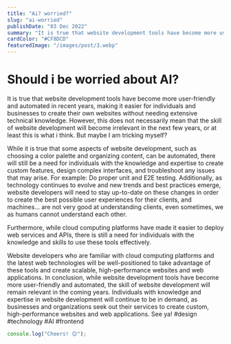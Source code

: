 ```yaml
---
title: "Ai? worried?"
slug: "ai-worried"
publishDate: "03 Dec 2022"
summary: "It is true that website development tools have become more user-friendly and automated in recent years, making it easier for individuals and businesses to create their own websites without needing extensive technical knowledge"
cardColor: "#CF8DCD"
featuredImage: "/images/post/3.webp"
---
```


# Should i be worried about AI?

It is true that website development tools have become more user-friendly and automated in recent years, making it easier for individuals and businesses to create their own websites without needing extensive technical knowledge. However, this does not necessarily mean that the skill of website development will become irrelevant in the next few years, or at least this is what i think. But maybe I am tricking myself?

While it is true that some aspects of website development, such as choosing a color palette and organizing content, can be automated, there will still be a need for individuals with the knowledge and expertise to create custom features, design complex interfaces, and troubleshoot any issues that may arise. For example: Do proper unit and E2E testing. Additionally, as technology continues to evolve and new trends and best practices emerge, website developers will need to stay up-to-date on these changes in order to create the best possible user experiences for their clients, and machines... are not very good at understanding clients, even sometimes, we as humans cannot understand each other.

Furthermore, while cloud computing platforms have made it easier to deploy web services and APIs, there is still a need for individuals with the knowledge and skills to use these tools effectively.

Website developers who are familiar with cloud computing platforms and the latest web technologies will be well-positioned to take advantage of these tools and create scalable, high-performance websites and web applications.
In conclusion, while website development tools have become more user-friendly and automated, the skill of website development will remain relevant in the coming years. Individuals with knowledge and expertise in website development will continue to be in demand, as businesses and organizations seek out their services to create custom, high-performance websites and web applications. See ya! #design #technology #AI #frontend

```js
console.log("Cheers! 😊");
```

